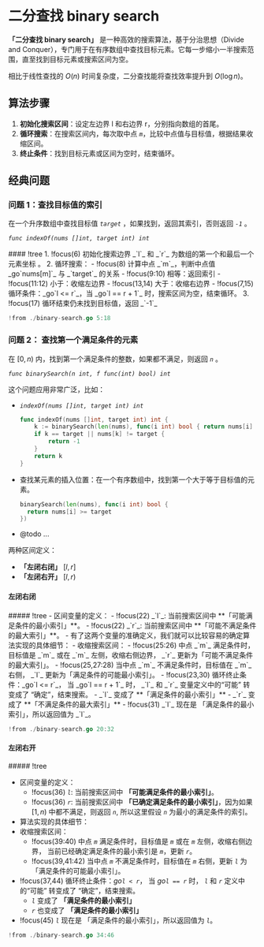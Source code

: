 # 二分查找 binary search

**「二分查找 binary search」** 是一种高效的搜索算法，基于分治思想（Divide and Conquer），专门用于在有序数组中查找目标元素。它每一步缩小一半搜索范围，直至找到目标元素或搜索区间为空。

相比于线性查找的 $O(n)$ 时间复杂度，二分查找能将查找效率提升到 $O(\log n)$。

## 算法步骤

1. **初始化搜索区间**：设定左边界 l 和右边界 r，分别指向数组的首尾。
2. **循环搜索**：在搜索区间内，每次取中点 _`m`_，比较中点值与目标值，根据结果收缩区间。
3. **终止条件**：找到目标元素或区间为空时，结束循环。

## 经典问题

### 问题 1：查找目标值的索引

在一个升序数组中查找目标值 _`target`_ ，如果找到，返回其索引，否则返回 _`-1`_ 。

_`func indexOf(nums []int, target int) int`_

<Tree>
#### !tree
1. !focus(6) 初始化搜索边界 _`l`_ 和 _`r`_ 为数组的第一个和最后一个元素坐标 。 
2. 循环搜索：
   - !focus(8) 计算中点 _`m`_，判断中点值 _go`nums[m]`_ 与 _`target`_ 的关系
		- !focus(9:10) 相等：返回索引
		- !focus(11:12) 小于：收缩左边界
		- !focus(13,14) 大于：收缩右边界
	- !focus(7,15) 循环条件：_go`l <= r`_，当 _go`l == r + 1`_ 时，搜索区间为空，结束循环。
3. !focus(17) 循环结束仍未找到目标值，返回 _`-1`_

```go !code !lines(5:18)
!from ./binary-search.go 5:18
```

</Tree>

### 问题 2： 查找第一个满足条件的元素

在 $[0,n)$ 内，找到第一个满足条件的整数，如果都不满足，则返回 _`n`_ 。

_`func binarySearch(n int, f func(int) bool) int`_

这个问题应用非常广泛，比如：

- _`indexOf(nums []int, target int) int`_

  ```go
  func indexOf(nums []int, target int) int {
      k := binarySearch(len(nums), func(i int) bool { return nums[i] >= target })
      if k == target || nums[k] != target {
          return -1
      }
      return k
  }
  ```

- 查找某元素的插入位置：在一个有序数组中，找到第一个大于等于目标值的元素。

  ```go
  binarySearch(len(nums), func(i int) bool {
    return nums[i] >= target
  })
  ```

- <div className="text-red-400">
    @todo ...
  </div>

两种区间定义：

- **「左闭右闭」** $[l, r]$
- **「左闭右开」** $[l, r)$

#### 左闭右闭

<Tree>
##### !tree
- 区间变量的定义：
  - !focus(22) _`l`_: 当前搜索区间中 **「可能满足条件的最小索引」**。
  - !focus(22) _`r`_: 当前搜索区间中 **「可能不满足条件的最大索引」**。
- 有了这两个变量的准确定义，我们就可以比较容易的确定算法实现的具体细节：
- 收缩搜索区间：
  - !focus(25:26) 中点 _`m`_ 满足条件时，目标值是 _`m`_ 或在 _`m`_ 左侧，收缩右侧边界， _`r`_ 更新为「可能不满足条件的最大索引」。
  - !focus(25,27:28) 当中点 _`m`_ 不满足条件时，目标值在 _`m`_ 右侧， _`l`_ 更新为「满足条件的可能最小索引」。
- !focus(23,30) 循环终止条件：_go`l <= r`_， 当 _go`l == r + 1`_ 时， _`l`_ 和 _`r`_ 变量定义中的“可能” 转变成了 “确定”，结束搜索。
  - _`l`_ 变成了 **「满足条件的最小索引」**
  - _`r`_ 变成了 **「不满足条件的最大索引」**
- !focus(31) _`l`_ 现在是 「满足条件的最小索引」，所以返回值为 _`l`_。

```go !code !lines(20:32)
!from ./binary-search.go 20:32
```

</Tree>

#### 左闭右开

<Tree>
##### !tree

- 区间变量的定义：
  - !focus(36) _`l`_: 当前搜索区间中 **「可能满足条件的最小索引」**。
  - !focus(36) _`r`_: 当前搜索区间中 **「已确定满足条件的最小索引」**，因为如果 $[1,n)$ 中都不满足，则返回 _`n`_, 所以这里假设 _`n`_ 为最小的满足条件的索引。
- 算法实现的具体细节：
- 收缩搜索区间：
  - !focus(39:40) 中点 _`m`_ 满足条件时，目标值是 _`m`_ 或在 _`m`_ 左侧，收缩右侧边界， 当前已经确定满足条件的最小索引是 _`m`_，更新 _`r`_。
  - !focus(39,41:42) 当中点 _`m`_ 不满足条件时，目标值在 _`m`_ 右侧，更新 _`l`_ 为「满足条件的可能最小索引」。
- !focus(37,44) 循环终止条件：_go`l < r`_， 当 _go`l == r`_ 时， _`l`_ 和 _`r`_ 定义中的“可能” 转变成了 “确定”，结束搜索。
  - _`l`_ 变成了 **「满足条件的最小索引」**
  - _`r`_ 也变成了 **「满足条件的最小索引」**
- !focus(45) _`l`_ 现在是 「满足条件的最小索引」，所以返回值为 _`l`_。

```go !code !lines(34:46)
!from ./binary-search.go 34:46
```

</Tree>
